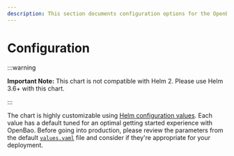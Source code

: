 ```yaml
---
description: This section documents configuration options for the OpenBao Helm chart
---
```


# Configuration

:::warning

**Important Note:** This chart is not compatible with Helm 2. Please use Helm 3.6+ with this chart.

:::

The chart is highly customizable using
[Helm configuration values](https://helm.sh/docs/intro/using_helm/#customizing-the-chart-before-installing).
Each value has a default tuned for an optimal getting started experience
with OpenBao. Before going into production, please review the parameters from the default [`values.yaml`](https://github.com/openbao/openbao-helm/blob/main/charts/openbao/values.yaml) file
and consider if they're appropriate for your deployment.
